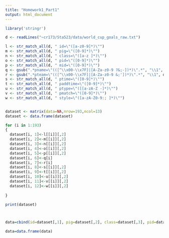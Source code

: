 ```yaml
---
title: "Homework1_Part1"
output: html_document
---
```


```r
library('stringr')

d <- readLines("~cr173/Sta523/data/world_cup_goals_raw.txt")

l <- str_match_all(d, " id=\"([a-z0-9]*)\"")
m <- str_match_all(d, " pig=\"([0-9]*)\"")
n <- str_match_all(d, " class=\"([a-z ]*)\"")
o <- str_match_all(d, " pid=\"([0-9]*)\"")
p <- str_match_all(d, " mid=\"([0-9]*)\"")
q <- gsub(".*pname=\"(([^\\x00-\\x7F]|[A-Za-z0-9 ?&;-])*)\".*", "\\1", d, perl=TRUE)
r <- gsub(".*pteam=\"(([^\\x00-\\x7F]|[A-Za-z0-9 &;'])*)\".*", "\\1", d, perl=TRUE)
s <- str_match_all(d, " ptime=\"([0-9]*)\"")
t <- str_match_all(d, " paddtime=\"([0-9]*)\"")
u <- str_match_all(d, " ptype=\"([[a-zA-Z -]*)\"")
v <- str_match_all(d, " pmatch=\"([0-9]*)\"")
w <- str_match_all(d, " style=\"([a-zA-Z0-9:; ]*)\"")


dataset <- matrix(data=NA,nrow=193,ncol=13)
dataset <- data.frame(dataset)

for (i in 1:193)
{
  dataset[i, 1]<-l[[i]][,2]
  dataset[i, 2]<-m[[i]][,2]
  dataset[i, 3]<-n[[i]][,2]
  dataset[i, 4]<-o[[i]][,2]
  dataset[i, 5]<-p[[i]][,2]
  dataset[i, 6]<-q[i]
  dataset[i, 7]<-r[i]
  dataset[i, 8]<-s[[i]][,2]
  dataset[i, 9]<-t[[i]][,2]
  dataset[i, 10]<-u[[i]][,2]
  dataset[i, 11]<-v[[i]][,2]
  dataset[i, 12]<-w[[i]][,2]
  
}

print(dataset)



data=cbind(id=dataset[,1], pig=dataset[,2], class=dataset[,3], pid=dataset[,4], mid=dataset[,5], pname=dataset[,6], pteam=dataset[,7], ptime=dataset[,8], paddtime=dataset[,9], ptype=dataset[,10], pmatch=dataset[,11], style=dataset[,12])

data=data.frame(data)


```
